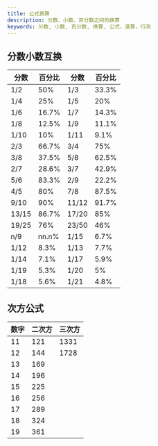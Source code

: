 ```yaml
---
title: 公式换算
description: 分数、小数、百分数之间的换算
keywords: 分数, 小数, 百分数, 换算, 公式，速算，行测
---
```




## 分数小数互换

| 分数   | 百分比  | 分数   | 百分比   |
|--------|---------|--------|----------|
| 1/2    | 50%     | 1/3    | 33.3%    |
| 1/4    | 25%     | 1/5    | 20%      |
| 1/6    | 16.7%   | 1/7    | 14.3%    |
| 1/8    | 12.5%   | 1/9    | 11.1%    |
| 1/10   | 10%     | 1/11   | 9.1%     |
| 2/3    | 66.7%   | 3/4    | 75%      |
| 3/8    | 37.5%   | 5/8    | 62.5%    |
| 2/7    | 28.6%   | 3/7    | 42.9%    |
| 5/6    | 83.3%   | 2/9    | 22.2%    |
| 4/5    | 80%     | 7/8    | 87.5%    |
| 9/10   | 90%     | 11/12  | 91.7%    |
| 13/15  | 86.7%   | 17/20  | 85%      |
| 19/25  | 76%     | 23/50  | 46%      |
| n/9    | nn.n%   | 1/15   | 6.7%     |
| 1/12   | 8.3%    | 1/13   | 7.7%     |
| 1/14   | 7.1%    | 1/17   | 5.9%     |
| 1/19   | 5.3%    | 1/20   | 5%       |
| 1/18   | 5.6%    | 1/21   | 4.8%     |

## 次方公式
| 数字 | 二次方 | 三次方 |
|------|--------|--------|
| 11   | 121    | 1331   |
| 12   | 144    | 1728   |
| 13   | 169    |    |
| 14   | 196    |    |
| 15   | 225    |    |
| 16   | 256    |    |
| 17   | 289    |    |
| 18   | 324    |    |
| 19   | 361    |    |
